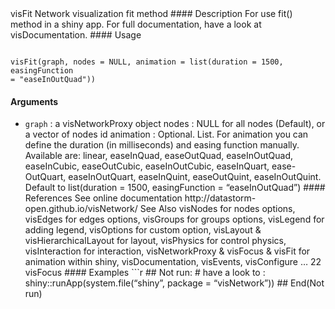 
visFit Network visualization fit method
#### Description
For use fit() method in a shiny app. For full documentation, have a look at visDocumentation.
#### Usage
<pre><code>
visFit(graph, nodes = NULL, animation = list(duration = 1500, easingFunction
= "easeInOutQuad"))
</code></pre>
#### Arguments
* ``graph`` : a visNetworkProxy object
nodes : NULL for all nodes (Default), or a vector of nodes id
animation : Optional. List. For animation you can define the duration (in milliseconds) and
easing function manually. Available are: linear, easeInQuad, easeOutQuad, easeInOutQuad,
easeInCubic, easeOutCubic, easeInOutCubic, easeInQuart, ease-
OutQuart, easeInOutQuart, easeInQuint, easeOutQuint, easeInOutQuint. Default
to list(duration = 1500, easingFunction = "easeInOutQuad")
#### References
See online documentation http://datastorm-open.github.io/visNetwork/
See Also
visNodes for nodes options, visEdges for edges options, visGroups for groups options, visLegend
for adding legend, visOptions for custom option, visLayout & visHierarchicalLayout for layout,
visPhysics for control physics, visInteraction for interaction, visNetworkProxy & visFocus & visFit
for animation within shiny, visDocumentation, visEvents, visConfigure ...
22 visFocus
#### Examples
```r
## Not run:
# have a look to :
shiny::runApp(system.file("shiny", package = "visNetwork"))
## End(Not run)
